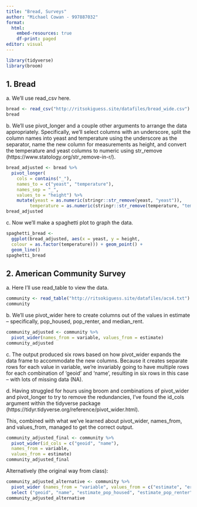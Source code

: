 ---
title: "Bread, Surveys"
author: "Michael Cowan - 997887032"
format: 
  html:
    embed-resources: true
    df-print: paged
editor: visual
---

```{r}
library(tidyverse)
library(broom)
```

## 1. Bread

a\. We'll use read_csv here.

```{r}
bread <- read_csv("http://ritsokiguess.site/datafiles/bread_wide.csv")
bread
```

b\. We'll use pivot_longer and a couple other arguments to arrange the data appropriately. Specifically, we'll select columns with an underscore, split the column names into yeast and temperature using the underscore as the separator, name the new column for measurements as height, and convert the temperature and yeast columns to numeric using str_remove (https://www.statology.org/str_remove-in-r/).

```{r}
bread_adjusted <- bread %>%
  pivot_longer(
    cols = contains("_"),
    names_to = c("yeast", "temperature"),
    names_sep = "_",
    values_to = "height") %>%
    mutate(yeast = as.numeric(stringr::str_remove(yeast, "yeast")),
         temperature = as.numeric(stringr::str_remove(temperature, "temp")))
bread_adjusted
```

c\. Now we'll make a spaghetti plot to graph the data.

```{r}
spaghetti_bread <- 
  ggplot(bread_adjusted, aes(x = yeast, y = height, 
  colour = as.factor(temperature))) + geom_point() + 
  geom_line()
spaghetti_bread
```

## 2. American Community Survey

a\. Here I'll use read_table to view the data.

```{r}
community <- read_table("http://ritsokiguess.site/datafiles/acs4.txt")
community
```

b\. We'll use pivot_wider here to create columns out of the values in estimate -- specifically, pop_housed, pop_renter, and median_rent.

```{r}
community_adjusted <- community %>%
  pivot_wider(names_from = variable, values_from = estimate)
community_adjusted
```

c\. The output produced six rows based on how pivot_wider expands the data frame to accommodate the new columns. Because it creates separate rows for each value in variable, we're invariably going to have multiple rows for each combination of 'geoid' and 'name', resulting in six rows in this case -- with lots of missing data (NA).

d\. Having struggled for hours using broom and combinations of pivot_wider and pivot_longer to try to remove the redundancies, I've found the id_cols argument within the tidyverse package (https://tidyr.tidyverse.org/reference/pivot_wider.html).

This, combined with what we've learned about pivot_wider, names_from, and values_from, managed to get the correct output.

```{r}
community_adjusted_final <- community %>%
  pivot_wider(id_cols = c("geoid", "name"),
  names_from = variable,
  values_from = estimate)
community_adjusted_final
```

Alternatively (the original way from class):

```{r}
community_adjusted_alternative <- community %>%
  pivot_wider (names_from = "variable", values_from = c("estimate", "error")) %>%
  select ("geoid", "name", "estimate_pop_housed", "estimate_pop_renter", "estimate_median_rent")
community_adjusted_alternative
```
